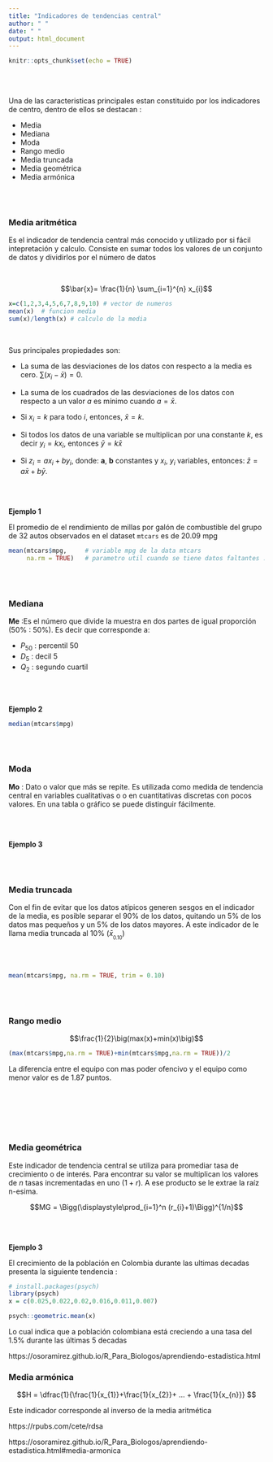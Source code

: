 ```yaml
---
title: "Indicadores de tendencias central"
author: " "
date: " "
output: html_document
---
```


```r
knitr::opts_chunk$set(echo = TRUE)
```

 <br/> <br/>
 
Una de las caracteristicas principales estan constituido por los indicadores de centro, dentro de ellos se destacan :

* Media
* Mediana
* Moda
* Rango medio
* Media truncada
* Media geométrica
* Media armónica

 <br/> <br/>
 
### **Media aritmética** 

Es el indicador de tendencia central más conocido y utilizado por si fácil intepretación y calculo. Consiste en sumar todos los valores de un conjunto de datos y dividirlos por el número de datos

 <br/>
 
$$\bar{x}= \frac{1}{n} \sum_{i=1}^{n} x_{i}$$
```r
x=c(1,2,3,4,5,6,7,8,9,10) # vector de numeros
mean(x)  # funcion media
sum(x)/length(x) # calculo de la media
```

 <br/>
 
Sus principales propiedades son:

+ La suma de las desviaciones de los datos con respecto a la media es cero. $\sum (x_{i}-\bar{x})=0$.

+ La suma de los cuadrados de las desviaciones de los datos con respecto a un valor $a$ es mínimo cuando $a=\bar{x}$.

+ Si $x_{i}=k$ para todo $i$, entonces, $\bar{x}=k$.

+ Si todos los datos de una variable se multiplican por una constante $k$, es decir $y_{i}=kx_{i}$, entonces $\bar{y}=k\bar{x}$

+ Si $z_{i}=a x_{i}+b y_{i}$, donde: **a**, **b** constantes y $x_{i}$, $y_{i}$ variables, entonces: $\bar{z}=a\bar{x}+b\bar{y}$. 

 <br/> <br/>
 
**Ejemplo 1**

El promedio de el rendimiento de millas por galón de combustible del grupo de 32 autos observados en el dataset `mtcars` es de $20.09$ mpg


```r
mean(mtcars$mpg,     # variable mpg de la data mtcars
     na.rm = TRUE)   # parametro util cuando se tiene datos faltantes :  NA 
```

 <br/> <br/>

### **Mediana** 

**Me** :Es el número que divide la muestra en dos partes de igual proporción (50% : 50%). Es decir que corresponde a:

+ $P_{50}$ : percentil 50
+ $D_{5}$ : decil 5
+ $Q_{2}$ : segundo cuartil

 <br/> <br/>
 
**Ejemplo 2**

```r
median(mtcars$mpg)
```

 <br/> <br/>

### **Moda**  

**Mo** : Dato o valor que más se repite. Es utilizada como medida de tendencia central en variables cualitativas o o en cuantitativas discretas con pocos valores. En una tabla o  gráfico se puede distinguir fácilmente.


 <br/> <br/>
 
**Ejemplo 3**


 <br/> <br/>
 
### **Media truncada**

Con el fin de evitar que los datos atípicos generen sesgos en el indicador de la media, es posible separar el 90% de los datos, quitando un 5% de los datos mas pequeños y un  5% de los datos mayores. A este indicador de le llama media truncada al 10%  ($\bar{x}_{_{0.10}}$)

 <br/> <br/>
 
```r

mean(mtcars$mpg, na.rm = TRUE, trim = 0.10)
```

 <br/> <br/>
 
### **Rango medio**  

$$\frac{1}{2}\big(max(x)+min(x)\big)$$


```r
(max(mtcars$mpg,na.rm = TRUE)+min(mtcars$mpg,na.rm = TRUE))/2
```

La diferencia entre el equipo con mas poder ofencivo y el equipo como menor valor es de 1.87 puntos. 

<br/> <br/>
 

 <br/> <br/>

###  **Media geométrica** 

Este indicador de tendencia central se utiliza para promediar tasa de crecimiento o de interés. Para encontrar su valor se multiplican los valores de $n$ tasas incrementadas en uno ($1+r$). A ese producto se le extrae la raíz n-esima.

$$MG = \Bigg(\displaystyle\prod_{i=1}^n (r_{i}+1)\Bigg)^{1/n}$$

 <br/> <br/>
 
**Ejemplo 3**

El crecimiento de la población en Colombia durante las ultimas decadas presenta la siguiente tendencia :

```r
# install.packages(psych)
library(psych)
x = c(0.025,0.022,0.02,0.016,0.011,0.007)

psych::geometric.mean(x)

```
Lo  cual indica que a población colombiana está creciendo a una tasa del 1.5% durante las últimas 5 decadas

https://osoramirez.github.io/R_Para_Biologos/aprendiendo-estadistica.html

###  **Media armónica**  

$$H = \dfrac{1}{\frac{1}{x_{1}}+\frac{1}{x_{2}}+ ... + \frac{1}{x_{n}}}  $$

Este indicador corresponde al inverso de la media aritmética 



https://rpubs.com/cete/rdsa

https://osoramirez.github.io/R_Para_Biologos/aprendiendo-estadistica.html#media-armonica




